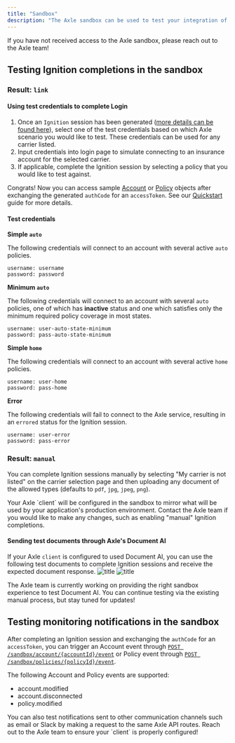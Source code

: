 ```yaml
---
title: "Sandbox"
description: "The Axle sandbox can be used to test your integration of Axle's API in your application or platform. All Axle API endpoints can access the sandbox environment."
---
```


<Info>
  If you have not received access to the Axle sandbox, please reach out to the
  Axle team!
</Info>

## Testing Ignition completions in the sandbox

### Result: `link`

#### Using test credentials to complete Login

1. Once an `Ignition` session has been generated ([more details can be found here](/api-reference/ignition/start-ignition)), select one of the test credentials based on which Axle scenario you would like to test. These credentials can be used for any carrier listed.
2. Input credentials into login page to simulate connecting to an insurance account for the selected carrier.
3. If applicable, complete the Ignition session by selecting a policy that you would like to test against.

Congrats! Now you can access sample [Account](/api-reference/accounts/account) or [Policy](/api-reference/policies/policy) objects after exchanging the generated `authCode` for an `accessToken`. See our [Quickstart](/guides/quickstart) guide for more details.

#### Test credentials

**Simple `auto`**

The following credentials will connect to an account with several active `auto` policies.

```
username: username
password: password
```

**Minimum `auto`**

The following credentials will connect to an account with several `auto` policies, one of which has **inactive** status and one which satisfies only the minimum required policy coverage in most states.

```
username: user-auto-state-minimum
password: pass-auto-state-minimum
```

**Simple `home`**

The following credentials will connect to an account with several active `home` policies.

```
username: user-home
password: pass-home
```

**Error**

The following credentials will fail to connect to the Axle service, resulting in an `errored` status for the Ignition session.

```
username: user-error
password: pass-error
```

### Result: `manual`

You can complete Ignition sessions manually by selecting "My carrier is not listed" on the carrier selection page and then uploading any document of the allowed types (defaults to `pdf`, `jpg`, `jpeg`, `png`). 

<Tip>
  Your Axle `client` will be configured in the sandbox to mirror what will be used by your application's production environment. Contact the Axle team if you would like to make any changes, such as enabling "manual" Ignition completions. 
</Tip>

#### Sending test documents through Axle's Document AI 

If your Axle `client` is configured to used Document AI, you can use the following test documents to complete Ignition sessions and receive the expected document response. 
<Card title="Auto policy">
  <Tabs>
    <Tab title="Identification (ID) card">
      ![title](/path/image.jpg)
    </Tab>
    <Tab title="Declarations page">
      ![title](/path/image.jpg)
    </Tab>
  </Tabs>
</Card>

<Info>
  The Axle team is currently working on providing the right sandbox experience to test Document AI. You can continue testing via the existing manual process, but stay tuned for updates! 
</Info>

## Testing monitoring notifications in the sandbox

After completing an Ignition session and exchanging the `authCode` for an `accessToken`, you can trigger an Account event through [`POST /sandbox/account/{accountId}/event`](/api-reference/sandbox/trigger-account-event) or Policy event through [`POST /sandbox/policies/{policyId}/event`](/api-reference/sandbox/trigger-policy-event). 

The following Account and Policy events are supported:
- account.modified
- account.disconnected
- policy.modified

<Tip>
  You can also test notifications sent to other communication channels such as email or Slack by making a request to the same Axle API routes. Reach out to the Axle team to ensure your `client` is properly configured!
</Tip>
